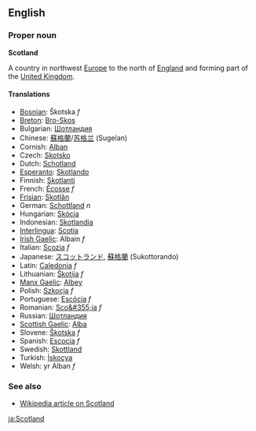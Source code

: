 ==English==
===Proper noun===
'''Scotland'''

A country in northwest [[Europe]] to the north of [[England]] and forming part of the [[United Kingdom]].

====Translations====
*[[Bosnian]]: Škotska ''f''
*[[Breton]]: [[Bro-Skos]]
*Bulgarian: [[Шотландия]]
*Chinese: [[蘇格蘭]]/[[苏格兰]] (Sugelan)
*Cornish: [[Alban]]
*Czech: [[Skotsko]] 
*Dutch: [[Schotland]] 
*[[Esperanto]]: [[Skotlando]]
*Finnish: [[Skotlanti]]
*French: [[Écosse]] ''f''
*[[Frisian]]: [[Skotlân]]
*German: [[Schottland]] ''n''
*Hungarian: [[Skócia]]
*Indonesian:  [[Skotlandia]]
*[[Interlingua]]: [[Scotia]]
*[[Irish Gaelic]]: Albain ''f''
*Italian: [[Scozia]] ''f''
*Japanese:  [[スコットランド]], [[蘇格蘭]] (Sukottorando)
*Latin: [[Caledonia#Latin|Caledonia]] ''f''
*Lithuanian: [[Škotija]] ''f''
*[[Manx Gaelic]]: [[Albey]]
*Polish: [[Szkocja]] ''f''
*Portuguese: [[Escócia]] ''f''
*Romanian: [[Sco&#355;ia]] ''f''
*Russian: [[Шотландия]]
*[[Scottish Gaelic]]: [[Alba]]
*Slovene: [[Škotska]] ''f''
*Spanish: [[Escocia]] ''f''
*Swedish: [[Skottland]]
*Turkish: [[İskoçya]]
*Welsh: yr Alban ''f''

===See also===
*[[w:Scotland|Wikipedia article on Scotland]]

[[ja:Scotland]]